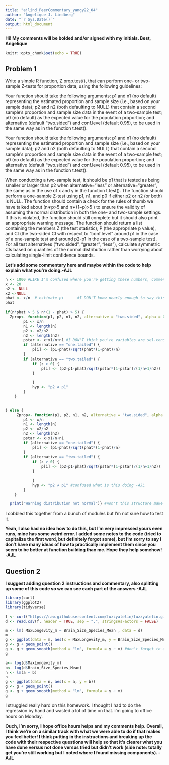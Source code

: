 ```yaml
---
title: "ajlind_PeerCommentary_yangy22_04"
author: "Angelique J. Lindberg"
date: "`r Sys.Date()`"
output: html_document
---
```

**Hi! My comments will be bolded and/or signed with my initials. Best, Angelique**

```r
knitr::opts_chunk$set(echo = TRUE)
```
## Problem 1

Write a simple R function, Z.prop.test(), that can perform one- or two-sample Z-tests for proportion data, using the following guidelines:

Your function should take the following arguments: p1 and n1 (no default) representing the estimated proportion and sample size (i.e., based on your sample data); p2 and n2 (both defaulting to NULL) that contain a second sample’s proportion and sample size data in the event of a two-sample test; p0 (no default) as the expected value for the population proportion; and alternative (default “two.sided”) and conf.level (default 0.95), to be used in the same way as in the function t.test().

Your function should take the following arguments: p1 and n1 (no default) representing the estimated proportion and sample size (i.e., based on your sample data); p2 and n2 (both defaulting to NULL) that contain a second sample’s proportion and sample size data in the event of a two-sample test; p0 (no default) as the expected value for the population proportion; and alternative (default “two.sided”) and conf.level (default 0.95), to be used in the same way as in the function t.test().

When conducting a two-sample test, it should be p1 that is tested as being smaller or larger than p2 when alternative=“less” or alternative=“greater”, the same as in the use of x and y in the function t.test().
The function should perform a one-sample Z-test using p1, n1, and p0 if either p2 or n2 (or both) is NULL.
The function should contain a check for the rules of thumb we have talked about (n∗p>5
 and n∗(1−p)>5
) to ensure the validity of assuming the normal distribution in both the one- and two-sample settings. If this is violated, the function should still complete but it should also print an appropriate warning message.
The function should return a list containing the members Z (the test statistic), P (the appropriate p value), and CI (the two-sided CI with respect to “conf.level” around p1 in the case of a one-sample test and around p2-p1 in the case of a two-sample test). For all test alternatives (“two.sided”, “greater”, “less”), calculate symmetric CIs based on quantiles of the normal distribution rather than worrying about calculating single-limit confidence bounds.

**Let's add some commentary here and maybe within the code to help explain what you're doing.-AJL**
```r

n <- 1000 #LIKE I'm confused where you're getting these numbers, commentary would help  -AJL
x <- 20
n2 <- NULL
x2 <-NULL
phat <- x/n  # estimate pi      #I DON'T know nearly enough to say this won't work but he also gave us an estimatated proportion variable of p0 -AJL
phat

if(n*phat > 5 & n*(1 - phat) > 5) {
  Zprop<- function(p1, p2, n1, n2, alternative = "two.sided", alpha = 0.05) { { #you forgot p0 and conf.level as arguments -AJL
        p1 <- x/n
        n1 <- length(n)
        p2 <- x2/n2
        n2 <- length(n2)
        pstar <- x+x1/n+n1 #I DON'T think you're variables are sel-consistent, shouldn't it be x2 and n2
        if (alternative == "one.tailed") {
            p[i] <- (p1-phat)/sqrt(phat*(1-phat)/n)
        }
        if (alternative == "two.tailed") {
            if (z > 0) {
                p[i] <- (p2-p1-phat)/sqrt(pstar*(1-pstar)/(1/n+1/n2))
            }
          
            }
            hyp <- "p2 ≠ p1"
        }
    }


} else {
     Zprop<- function(p1, p2, n1, n2, alternative = "two.sided", alpha = 0.05) { {
        p1 <- x/n
        n1 <- length(n)
        p2 <- x2/n2
        n2 <- length(n2)
        pstar <- x+x1/n+n1
        if (alternative == "one.tailed") {
            p[i] <- (p1-phat)/sqrt(phat*(1-phat)/n)
        }
        if (alternative == "two.tailed") {
            if (z > 0) {
                p[i] <- (p2-p1-phat)/sqrt(pstar*(1-pstar)/(1/n+1/n2))
            }
          
            }
            hyp <- "p2 ≠ p1" #confused what is this doing -AJL
        }
    }

  print("Warning distribution not normal")} #Won't this structure make it so that the function won't run if the distribution isn't normal? He wanted it to run just also print the error -AJL

```
I cobbled this together from a bunch of modules but I'm not sure how to test it.

**Yeah, I also had no idea how to do this, but I'm very impressed yours even runs, mine has some weird error. I added some notes to the code (tried to capitalize the first word, but definitely forgot some), but I'm sorry to say I don't have many ideas of how to practically implement them since you seem to be better at function building than me. Hope they help somehow! -AJL**

## Question 2
**I suggest adding question 2 instructions and commentary,  also splitting up some of this code so we can see each part of the answers -AJL**
```r
library(curl)
library(ggplot2)
library(tidyverse)

f <- curl("https://raw.githubusercontent.com/fuzzyatelin/fuzzyatelin.github.io/master/AN588_Fall23/KamilarAndCooperData.csv")
d <- read.csv(f, header = TRUE, sep = ",", stringsAsFactors = FALSE)

m <- lm( MaxLongevity_m ~ Brain_Size_Species_Mean , data = d)
m
g <- ggplot(data = m, aes(x = MaxLongevity_m, y = Brain_Size_Species_Mean))
g <- g + geom_point()
g <- g + geom_smooth(method = "lm", formula = y ~ x) #don't forget to add the equation on top, I personally used the lm equation to get the slope and intercept then just wrote it on top like a label, geom_text didn't work for me though, I used annotate -AJL
g

a<- log(d$MaxLongevity_m)
b<- log(d$Brain_Size_Species_Mean)
n <- lm(a ~ b)
n
g <- ggplot(data = n, aes(x = a, y = b))
g <- g + geom_point()
g <- g + geom_smooth(method = "lm", formula = y ~ x)
g
```


I struggled really hard on this homework. I thought I had to do the regression by hand and wasted a lot of time on that. I'm going to office hours on Monday. 

**Ouch, I'm sorry, I hope office hours helps and my comments help. Overall, I think we're on a similar track with what we were able to do if that makes you feel better! I think putting in the instructions and breaking up the code with their respective questions will help so that it's clearer what you have done versus not done versus tried but didn't work (side note: totally get you're still working but I noted where I found missing components). -AJL**